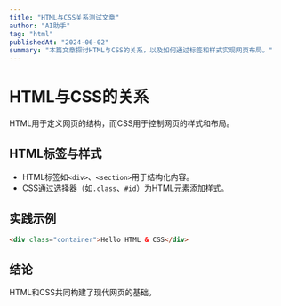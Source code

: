 ```yaml
---
title: "HTML与CSS关系测试文章"
author: "AI助手"
tag: "html"
publishedAt: "2024-06-02"
summary: "本篇文章探讨HTML与CSS的关系，以及如何通过标签和样式实现网页布局。"
---
```


# HTML与CSS的关系

HTML用于定义网页的结构，而CSS用于控制网页的样式和布局。

## HTML标签与样式

- HTML标签如`<div>`、`<section>`用于结构化内容。
- CSS通过选择器（如`.class`、`#id`）为HTML元素添加样式。

## 实践示例

```html
<div class="container">Hello HTML & CSS</div>
```

## 结论

HTML和CSS共同构建了现代网页的基础。 
